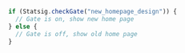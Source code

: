 ```jsx
if (Statsig.checkGate("new_homepage_design")) {
  // Gate is on, show new home page
} else {
  // Gate is off, show old home page
}
```
